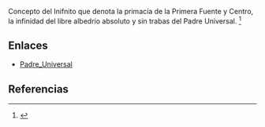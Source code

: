 Concepto del Inifnito que denota la primacía de la Primera Fuente y Centro, la infinidad del libre albedrío absoluto y sin trabas del Padre Universal. <ref>{{lib|LU|0|3|24}}</ref> 

== Enlaces ==

* [[Padre_Universal]]


== Referencias ==
<references />
